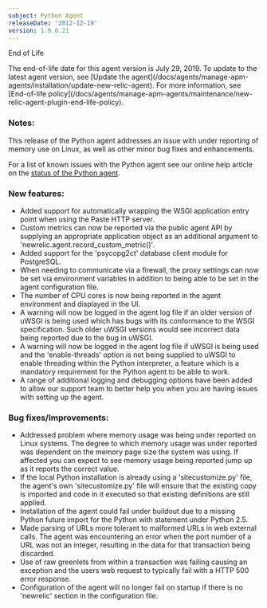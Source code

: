 ```yaml
---
subject: Python Agent
releaseDate: '2012-12-19'
version: 1.9.0.21
---
```


End of Life

<Callout variant="important">
  The end-of-life date for this agent version is July 29, 2019. To update to the latest agent version, see [Update the agent](/docs/agents/manage-apm-agents/installation/update-new-relic-agent). For more information, see [End-of-life policy](/docs/agents/manage-apm-agents/maintenance/new-relic-agent-plugin-end-life-policy).
</Callout>

### Notes:

This release of the Python agent addresses an issue with under reporting of memory use on Linux, as well as other minor bug fixes and enhancements.

For a list of known issues with the Python agent see our online help article on the [status of the Python agent](https://newrelic.com/docs/python/status-of-python-agent).

### New features:

* Added support for automatically wrapping the WSGI application entry point when using the Paste HTTP server.
* Custom metrics can now be reported via the public agent API by supplying an appropriate application object as an additional argument to 'newrelic.agent.record_custom_metric()'.
* Added support for the 'psycopg2ct' database client module for PostgreSQL.
* When needing to communicate via a firewall, the proxy settings can now be set via environment variables in addition to being able to be set in the agent configuration file.
* The number of CPU cores is now being reported in the agent environment and displayed in the UI.
* A warning will now be logged in the agent log file if an older version of uWSGI is being used which has bugs with its conformance to the WSGI specification. Such older uWSGI versions would see incorrect data being reported due to the bug in uWSGI.
* A warning will now be logged in the agent log file if uWSGI is being used and the 'enable-threads' option is not being supplied to uWSGI to enable threading within the Python interpreter, a feature which is a mandatory requirement for the Python agent to be able to work.
* A range of additional logging and debugging options have been added to allow our support team to better help you when you are having issues with setting up the agent.

### Bug fixes/Improvements:

* Addressed problem where memory usage was being under reported on Linux systems. The degree to which memory usage was under reported was dependent on the memory page size the system was using. If affected you can expect to see memory usage being reported jump up as it reports the correct value.
* If the local Python installation is already using a 'sitecustomize.py' file, the agent's own 'sitecustomize.py' file will ensure that the existing copy is imported and code in it executed so that existing definitions are still applied.
* Installation of the agent could fail under buildout due to a missing Python future import for the Python with statement under Python 2.5.
* Made parsing of URLs more tolerant to malformed URLs in web external calls. The agent was encountering an error when the port number of a URL was not an integer, resulting in the data for that transaction being discarded.
* Use of raw greenlets from within a transaction was failing causing an exception and the users web request to typically fail with a HTTP 500 error response.
* Configuration of the agent will no longer fail on startup if there is no 'newrelic' section in the configuration file.
